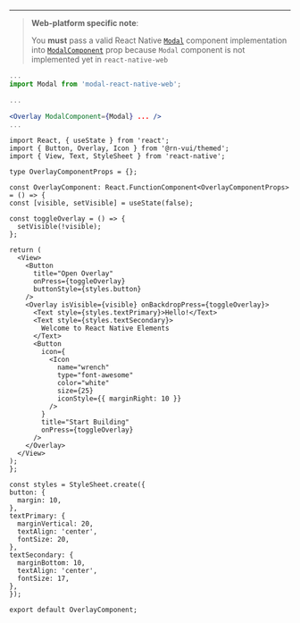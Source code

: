 <!-- To show the guide to configure the Overlay Component to a project.
This is not added as description in comments of the component so is added here. -->

---

> **Web-platform specific note**:
>
> You **must** pass a valid React Native [`Modal`](https://reactnative.dev/docs/modal) component implementation
> into [`ModalComponent`](#modalcomponent) prop because `Modal` component is not implemented yet in `react-native-web`

```jsx
...
import Modal from 'modal-react-native-web';

...

<Overlay ModalComponent={Modal} ... />
...
```

```SnackPlayer name=RNE Overlay
import React, { useState } from 'react';
import { Button, Overlay, Icon } from '@rn-vui/themed';
import { View, Text, StyleSheet } from 'react-native';

type OverlayComponentProps = {};

const OverlayComponent: React.FunctionComponent<OverlayComponentProps> = () => {
const [visible, setVisible] = useState(false);

const toggleOverlay = () => {
  setVisible(!visible);
};

return (
  <View>
    <Button
      title="Open Overlay"
      onPress={toggleOverlay}
      buttonStyle={styles.button}
    />
    <Overlay isVisible={visible} onBackdropPress={toggleOverlay}>
      <Text style={styles.textPrimary}>Hello!</Text>
      <Text style={styles.textSecondary}>
        Welcome to React Native Elements
      </Text>
      <Button
        icon={
          <Icon
            name="wrench"
            type="font-awesome"
            color="white"
            size={25}
            iconStyle={{ marginRight: 10 }}
          />
        }
        title="Start Building"
        onPress={toggleOverlay}
      />
    </Overlay>
  </View>
);
};

const styles = StyleSheet.create({
button: {
  margin: 10,
},
textPrimary: {
  marginVertical: 20,
  textAlign: 'center',
  fontSize: 20,
},
textSecondary: {
  marginBottom: 10,
  textAlign: 'center',
  fontSize: 17,
},
});

export default OverlayComponent;
```
